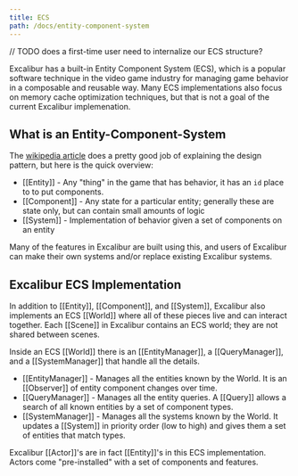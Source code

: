 ```yaml
---
title: ECS
path: /docs/entity-component-system
---
```


// TODO does a first-time user need to internalize our ECS structure?

Excalibur has a built-in Entity Component System (ECS), which is a popular software technique in the video game industry
for managing game behavior in a composable and reusable way. Many ECS implementations also focus on memory cache optimization
techniques, but that is not a goal of the current Excalibur implemenation.

## What is an Entity-Component-System

The [wikipedia article](https://en.wikipedia.org/wiki/Entity_component_system) does a pretty good job of explaining the design pattern, but here is the quick overview:

- [[Entity]] - Any "thing" in the game that has behavior, it has an `id` place to to put components.
- [[Component]] - Any state for a particular entity; generally these are state only, but can contain small amounts of logic
- [[System]] - Implementation of behavior given a set of components on an entity

Many of the features in Excalibur are built using this, and users of Excalibur can make their own systems and/or replace
existing Excalibur systems.

## Excalibur ECS Implementation

In addition to [[Entity]], [[Component]], and [[System]], Excalibur also implements an ECS [[World]] where all of these
pieces live and can interact together. Each [[Scene]] in Excalibur contains an ECS world; they are not shared between scenes.

Inside an ECS [[World]] there is an [[EntityManager]], a [[QueryManager]], and a [[SystemManager]] that handle all the details.

- [[EntityManager]] - Manages all the entities known by the World. It is an [[Observer]] of entity component changes over time.
- [[QueryManager]] - Manages all the entity queries. A [[Query]] allows a search of all known entities by a set of component types.
- [[SystemManager]] - Manages all the systems known by the World. It updates a [[System]] in priority order (low to high) and gives them a set of entities that match types.

Excalibur [[Actor]]'s are in fact [[Entity]]'s in this ECS implementation. Actors come "pre-installed" with a set of components and features.
